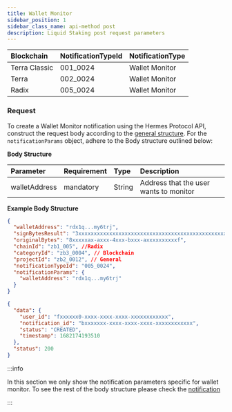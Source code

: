 ```yaml
---
title: Wallet Monitor
sidebar_position: 1
sidebar_class_name: api-method post
description: Liquid Staking post request parameters
---
```



| Blockchain    | NotificationTypeId | NotificationType |
| :------------ | :----------------- | :--------------- |
| Terra Classic | 001_0024           | Wallet Monitor   |
| Terra         | 002_0024           | Wallet Monitor   |
| Radix         | 005_0024           | Wallet Monitor   |

### Request

To create a Wallet Monitor notification using the Hermes Protocol API, construct the request body according to the [general structure](/public-api/notification). For the `notificationParams` object, adhere to the Body structure outlined below:

**Body Structure**

| Parameter     | Requirement | Type   | Description                            |
| :------------ | :---------- | :----- | :------------------------------------- |
| walletAddress | mandatory   | String | Address that the user wants to monitor |

**Example Body Structure**

<Tabs groupId="platforms">
  <TabItem value="request" label="Request" default>

```json
{
  "walletAddress": "rdx1q...my6trj",
  "signBytesResult": "3xxxxxxxxxxxxxxxxxxxxxxxxxxxxxxxxxxxxxxxxxxxxxxxxxxxxxxxxxxxxxxxxxxxxxxxxxxxxxxxxxxxxxxxxxxx3",
  "originalBytes": "8xxxxxax-axxx-4xxx-bxxx-axxxxxxxxxxf",
  "chainId": "zb1_005", //Radix
  "categoryId": "zb3_0004", // Blockchain
  "projectId": "zb2_0012", // General
  "notificationTypeId": "005_0024",
  "notificationParams": {
    "walletAddress": "rdx1q...my6trj"
  }
}
```

  </TabItem>

  <TabItem value="response" label="Response">

```json
{
  "data": {
    "user_id": "fxxxxxx0-xxxx-xxxx-xxxx-xxxxxxxxxxxx",
    "notification_id": "bxxxxxxx-xxxx-xxxx-xxxx-xxxxxxxxxxxx",
    "status": "CREATED",
    "timestamp": 1682174193510
  },
  "status": 200
}
```

:::info

In this section we only show the notification parameters specific for wallet monitor. To see the rest of the body structure please check the [notification](/public-api/notification)

:::

  </TabItem>
</Tabs>
